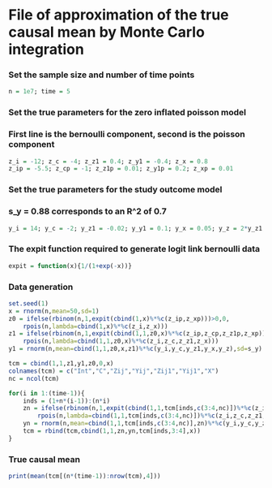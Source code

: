 # File of approximation of the true causal mean by Monte Carlo integration

### Set the sample size and number of time points
```r
n = 1e7; time = 5
```

### Set the true parameters for the zero inflated poisson model
### First line is the bernoulli component, second is the poisson component
```r
z_i = -12; z_c = -4; z_z1 = 0.4; z_y1 = -0.4; z_x = 0.8
z_ip = -5.5; z_cp = -1; z_z1p = 0.01; z_y1p = 0.2; z_xp = 0.01
```

### Set the true parameters for the study outcome model
### s_y = 0.88 corresponds to an R^2 of 0.7
```r
y_i = 14; y_c = -2; y_z1 = -0.02; y_y1 = 0.1; y_x = 0.05; y_z = 2*y_z1; s_y = 0.88
```

### The expit function required to generate logit link bernoulli data
```r
expit = function(x){1/(1+exp(-x))}
```

### Data generation
```r
set.seed(1)
x = rnorm(n,mean=50,sd=1)
z0 = ifelse(rbinom(n,1,expit(cbind(1,x)%*%c(z_ip,z_xp)))>0,0,
	rpois(n,lambda=cbind(1,x)%*%c(z_i,z_x)))
z1 = ifelse(rbinom(n,1,expit(cbind(1,1,z0,x)%*%c(z_ip,z_cp,z_z1p,z_xp)))>0,0,
	rpois(n,lambda=cbind(1,1,z0,x)%*%c(z_i,z_c,z_z1,z_x)))
y1 = rnorm(n,mean=cbind(1,1,z0,x,z1)%*%c(y_i,y_c,y_z1,y_x,y_z),sd=s_y)

tcm = cbind(1,1,z1,y1,z0,0,x)
colnames(tcm) = c("Int","C","Zij","Yij","Zij1","Yij1","X")
nc = ncol(tcm)

for(i in 1:(time-1)){
	inds = (1+n*(i-1)):(n*i)
	zn = ifelse(rbinom(n,1,expit(cbind(1,1,tcm[inds,c(3:4,nc)])%*%c(z_ip,z_cp,z_z1p,z_y1p,z_xp)))>0,0,
		rpois(n,lambda=cbind(1,1,tcm[inds,c(3:4,nc)])%*%c(z_i,z_c,z_z1,z_y1,z_x)))
	yn = rnorm(n,mean=cbind(1,1,tcm[inds,c(3:4,nc)],zn)%*%c(y_i,y_c,y_z1,y_y1,y_x,y_z),sd=s_y)
	tcm = rbind(tcm,cbind(1,1,zn,yn,tcm[inds,3:4],x))
}
```

### True causal mean
```r
print(mean(tcm[(n*(time-1)):nrow(tcm),4]))
```